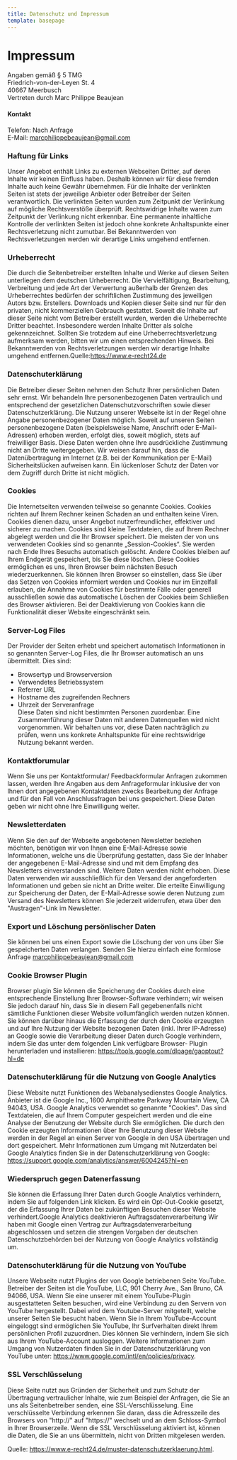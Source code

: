 ```yaml
---
title: Datenschutz und Impressum
template: basepage
---
```


# Impressum

Angaben gemäß § 5 TMG  
Friedrich-von-der-Leyen St. 4  
40667 Meerbusch  
Vertreten durch Marc Philippe Beaujean

#### Kontakt

Telefon: Nach Anfrage  
E-Mail: marcphilippebeaujean@gmail.com

### Haftung für Links

Unser Angebot enthält Links zu externen Webseiten Dritter, auf deren Inhalte wir keinen Einfluss haben. Deshalb können wir für diese fremden Inhalte auch keine Gewähr übernehmen. Für die Inhalte der verlinkten Seiten ist stets der jeweilige Anbieter oder Betreiber der Seiten verantwortlich. Die verlinkten Seiten wurden zum Zeitpunkt der Verlinkung auf mögliche Rechtsverstöße überprüft. Rechtswidrige Inhalte waren zum Zeitpunkt der Verlinkung nicht erkennbar. Eine permanente inhaltliche Kontrolle der verlinkten Seiten ist jedoch ohne konkrete Anhaltspunkte einer Rechtsverletzung nicht zumutbar. Bei Bekanntwerden von Rechtsverletzungen werden wir derartige Links umgehend entfernen.

### Urheberrecht

Die durch die Seitenbetreiber erstellten Inhalte und Werke auf diesen Seiten unterliegen dem deutschen Urheberrecht. Die Vervielfältigung, Bearbeitung, Verbreitung und jede Art der Verwertung außerhalb der Grenzen des Urheberrechtes bedürfen der schriftlichen Zustimmung des jeweiligen Autors bzw. Erstellers. Downloads und Kopien dieser Seite sind nur für den privaten, nicht kommerziellen Gebrauch gestattet. Soweit die Inhalte auf dieser Seite nicht vom Betreiber erstellt wurden, werden die Urheberrechte Dritter beachtet. Insbesondere werden Inhalte Dritter als solche gekennzeichnet. Sollten Sie trotzdem auf eine Urheberrechtsverletzung aufmerksam werden, bitten wir um einen entsprechenden Hinweis. Bei Bekanntwerden von Rechtsverletzungen werden wir derartige Inhalte umgehend entfernen.Quelle:https://www.e-recht24.de

### Datenschuterklärung

Die Betreiber dieser Seiten nehmen den Schutz Ihrer persönlichen Daten sehr ernst. Wir behandeln Ihre personenbezogenen Daten vertraulich und entsprechend der gesetzlichen Datenschutzvorschriften sowie dieser Datenschutzerklärung. Die Nutzung unserer Webseite ist in der Regel ohne Angabe personenbezogener Daten möglich. Soweit auf unseren Seiten personenbezogene Daten (beispielsweise Name, Anschrift oder E-Mail-Adressen) erhoben werden, erfolgt dies, soweit möglich, stets auf freiwilliger Basis. Diese Daten werden ohne Ihre ausdrückliche Zustimmung nicht an Dritte weitergegeben. Wir weisen darauf hin, dass die Datenübertragung im Internet (z.B. bei der Kommunikation per E-Mail) Sicherheitslücken aufweisen kann. Ein lückenloser Schutz der Daten vor dem Zugriff durch Dritte ist nicht möglich.

### Cookies

Die Internetseiten verwenden teilweise so genannte Cookies. Cookies richten auf Ihrem Rechner keinen Schaden an und enthalten keine Viren. Cookies dienen dazu, unser Angebot nutzerfreundlicher, effektiver und sicherer zu machen. Cookies sind kleine Textdateien, die auf Ihrem Rechner abgelegt werden und die Ihr Browser speichert. Die meisten der von uns verwendeten Cookies sind so genannte „Session-Cookies“. Sie werden nach Ende Ihres Besuchs automatisch gelöscht. Andere Cookies bleiben auf Ihrem Endgerät gespeichert, bis Sie diese löschen. Diese Cookies ermöglichen es uns, Ihren Browser beim nächsten Besuch wiederzuerkennen. Sie können Ihren Browser so einstellen, dass Sie über das Setzen von Cookies informiert werden und Cookies nur im Einzelfall erlauben, die Annahme von Cookies für bestimmte Fälle oder generell ausschließen sowie das automatische Löschen der Cookies beim Schließen des Browser aktivieren. Bei der Deaktivierung von Cookies kann die Funktionalität dieser Website eingeschränkt sein.

### Server-Log Files

Der Provider der Seiten erhebt und speichert automatisch Informationen in so genannten Server-Log Files, die Ihr Browser automatisch an uns übermittelt. Dies sind:

-   Browsertyp und Browserversion
-   Verwendetes Betriebssystem
-   Referrer URL
-   Hostname des zugreifenden Rechners
-   Uhrzeit der Serveranfrage  
    Diese Daten sind nicht bestimmten Personen zuordenbar. Eine Zusammenführung dieser Daten mit anderen Datenquellen wird nicht vorgenommen. Wir behalten uns vor, diese Daten nachträglich zu prüfen, wenn uns konkrete Anhaltspunkte für eine rechtswidrige Nutzung bekannt werden.

### Kontaktforumular

Wenn Sie uns per Kontaktformular/ Feedbackformular Anfragen zukommen lassen, werden Ihre Angaben aus dem Anfrageformular inklusive der von Ihnen dort angegebenen Kontaktdaten zwecks Bearbeitung der Anfrage und für den Fall von Anschlussfragen bei uns gespeichert. Diese Daten geben wir nicht ohne Ihre Einwilligung weiter.

### Newsletterdaten

Wenn Sie den auf der Webseite angebotenen Newsletter beziehen möchten, benötigen wir von Ihnen eine E-Mail-Adresse sowie Informationen, welche uns die Überprüfung gestatten, dass Sie der Inhaber der angegebenen E-Mail-Adresse sind und mit dem Empfang des Newsletters einverstanden sind. Weitere Daten werden nicht erhoben. Diese Daten verwenden wir ausschließlich für den Versand der angeforderten Informationen und geben sie nicht an Dritte weiter. Die erteilte Einwilligung zur Speicherung der Daten, der E-Mail-Adresse sowie deren Nutzung zum Versand des Newsletters können Sie jederzeit widerrufen, etwa über den "Austragen"-Link im Newsletter.

### Export und Löschung persönlischer Daten

Sie können bei uns einen Export sowie die Löschung der von uns über Sie gespeicherten Daten verlangen. Senden Sie hierzu einfach eine formlose Anfrage marcphilippebeaujean@gmail.com

### Cookie Browser Plugin

Browser plugin Sie können die Speicherung der Cookies durch eine entsprechende Einstellung Ihrer Browser-Software verhindern; wir weisen Sie jedoch darauf hin, dass Sie in diesem Fall gegebenenfalls nicht sämtliche Funktionen dieser Website vollumfänglich werden nutzen können. Sie können darüber hinaus die Erfassung der durch den Cookie erzeugten und auf Ihre Nutzung der Website bezogenen Daten (inkl. Ihrer IP-Adresse) an Google sowie die Verarbeitung dieser Daten durch Google verhindern, indem Sie das unter dem folgenden Link verfügbare Browser- Plugin herunterladen und installieren: https://tools.google.com/dlpage/gaoptout?hl=de

### Datenschuterklärung für die Nutzung von Google Analytics

Diese Website nutzt Funktionen des Webanalysedienstes Google Analytics. Anbieter ist die Google Inc., 1600 Amphitheatre Parkway Mountain View, CA 94043, USA. Google Analytics verwendet so genannte "Cookies". Das sind Textdateien, die auf Ihrem Computer gespeichert werden und die eine Analyse der Benutzung der Website durch Sie ermöglichen. Die durch den Cookie erzeugten Informationen über Ihre Benutzung dieser Website werden in der Regel an einen Server von Google in den USA übertragen und dort gespeichert. Mehr Informationen zum Umgang mit Nutzerdaten bei Google Analytics finden Sie in der Datenschutzerklärung von Google: https://support.google.com/analytics/answer/6004245?hl=en

### Wiederspruch gegen Datenerfassung

Sie können die Erfassung Ihrer Daten durch Google Analytics verhindern, indem Sie auf folgenden Link klicken. Es wird ein Opt-Out-Cookie gesetzt, der die Erfassung Ihrer Daten bei zukünftigen Besuchen dieser Website verhindert.Google Analytics deaktivieren
Auftragsdatenverarbeitung
Wir haben mit Google einen Vertrag zur Auftragsdatenverarbeitung abgeschlossen und setzen die strengen Vorgaben der deutschen Datenschutzbehörden bei der Nutzung von Google Analytics vollständig um.

### Datenschuterklärung für die Nutzung von YouTube

Unsere Webseite nutzt Plugins der von Google betriebenen Seite YouTube. Betreiber der Seiten ist die YouTube, LLC, 901 Cherry Ave., San Bruno, CA 94066, USA. Wenn Sie eine unserer mit einem YouTube-Plugin ausgestatteten Seiten besuchen, wird eine Verbindung zu den Servern von YouTube hergestellt. Dabei wird dem Youtube-Server mitgeteilt, welche unserer Seiten Sie besucht haben. Wenn Sie in Ihrem YouTube-Account eingeloggt sind ermöglichen Sie YouTube, Ihr Surfverhalten direkt Ihrem persönlichen Profil zuzuordnen. Dies können Sie verhindern, indem Sie sich aus Ihrem YouTube-Account ausloggen. Weitere Informationen zum Umgang von Nutzerdaten finden Sie in der Datenschutzerklärung von YouTube unter: https://www.google.com/intl/en/policies/privacy.

### SSL Verschlüsselung

Diese Seite nutzt aus Gründen der Sicherheit und zum Schutz der Übertragung vertraulicher Inhalte, wie zum Beispiel der Anfragen, die Sie an uns als Seitenbetreiber senden, eine SSL-Verschlüsselung. Eine verschlüsselte Verbindung erkennen Sie daran, dass die Adresszeile des Browsers von "http://" auf "https://" wechselt und an dem Schloss-Symbol in Ihrer Browserzeile. Wenn die SSL Verschlüsselung aktiviert ist, können die Daten, die Sie an uns übermitteln, nicht von Dritten mitgelesen werden.

Quelle: https://www.e-recht24.de/muster-datenschutzerklaerung.html.
